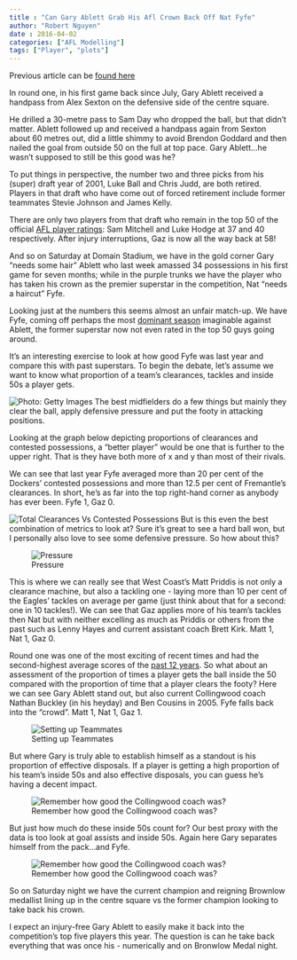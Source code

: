 ```yaml
---
title : "Can Gary Ablett Grab His Afl Crown Back Off Nat Fyfe"
author: "Robert Nguyen"
date : 2016-04-02
categories: ["AFL Modelling"]
tags: ["Player", "plots"]
---
```



Previous article can be [found here](http://www.watoday.com.au/afl/afl-news/the-numbers-guy-can-gary-ablett-grab-his-afl-crown-back-off-nat-fyfe-20160401-gnwloz.html)

In round one, in his first game back since July, Gary Ablett received a handpass from Alex Sexton on the defensive side of the centre square.

He drilled a 30-metre pass to Sam Day who dropped the ball, but that didn't matter. Ablett followed up and received a handpass again from Sexton about 60 metres out, did a little shimmy to avoid Brendon Goddard and then nailed the goal from outside 50 on the full at top pace.
Gary Ablett...he wasn't supposed to still be this good was he?

To put things in perspective, the number two and three picks from his (super) draft year of 2001, Luke Ball and Chris Judd, are both retired. Players in that draft who have come out of forced retirement include former teammates Stevie Johnson and James Kelly.

There are only two players from that draft who remain in the top 50 of the official [AFL player ratings](http://www.afl.com.au/stats/player-ratings/ratings-hub): Sam Mitchell and Luke Hodge at 37 and 40 respectively. After injury interruptions, Gaz is now all the way back at 58!

And so on Saturday at Domain Stadium, we have in the gold corner Gary "needs some hair" Ablett who last week amassed 34 possessions in his first game for seven months; while in the purple trunks we have the player who has taken his crown as the premier superstar in the competition, Nat "needs a haircut" Fyfe.

Looking just at the numbers this seems almost an unfair match-up. We have Fyfe, coming off perhaps the most [dominant season](http://afltables.com/afl/stats/players/N/Nat_Fyfe.html) imaginable against Ablett, the former superstar now not even rated in the top 50 guys going around.

It's an interesting exercise to look at how good Fyfe was last year and compare this with past superstars. To begin the debate, let's assume we want to know what proportion of a team's clearances, tackles and inside 50s a player gets.

![Photo: Getty Images](/img/fyfe.png)
The best midfielders do a few things but mainly they clear the ball, apply defensive pressure and put the footy in attacking positions. 

Looking at the graph below  depicting proportions of clearances and contested possessions,  a "better player" would be one that is further to the upper right. That is they have both more of x and y than most of their rivals.

We can see that last year Fyfe averaged more than 20 per cent of the Dockers' contested possessions and more than 12.5 per cent of Fremantle's clearances. In short, he's as far into the top right-hand corner as anybody has ever been. Fyfe 1, Gaz 0.

![Total Clearances Vs Contested Possessions](/img/ablett.png)
But is this even the best combination of metrics to look at? Sure it’s great to see a hard ball won, but I personally also love to see some defensive pressure. So how about this?

![Pressure](/img/ablett0.png)

This is where we can really see that West Coast's Matt Priddis is not only a clearance machine, but also a tackling one - laying more than 10 per cent of the Eagles' tackles on average per game (just think about that for a second: one in 10 tackles!). We can see that Gaz applies more of his team's tackles then Nat but with neither excelling as much as Priddis or others from the past such as Lenny Hayes and current assistant coach Brett Kirk. Matt 1, Nat 1, Gaz 0.

Round one was one of the most exciting of recent times and had the second-highest average scores of the [past 12 years](http://www.afl.com.au/news/2016-03-30/home-sweet-home-in-round-one-sets-scene-for-unique-round-two). So what about an assessment of the proportion of times a player gets the ball inside the 50 compared with the proportion of time that a player clears the footy? Here we can see Gary Ablett stand out, but also current Collingwood coach Nathan Buckley (in his heyday) and Ben Cousins in 2005. Fyfe falls back into the "crowd". Matt 1, Nat 1, Gaz 1.

![Setting up Teammates](/img/ablett1.png)

But where Gary is truly able to establish himself as a standout is his proportion of effective disposals. If a player is getting a high proportion of his team's inside 50s and also effective disposals, you can guess he's having a decent impact.

![Remember how good the Collingwood coach was?](/img/buckley.png)

But just how much do these inside 50s count for? Our best proxy with the data is too look at goal assists and inside 50s. Again here Gary separates himself from the pack...and Fyfe.

![Remember how good the Collingwood coach was?](/img/assist.png)

So on Saturday night we have the current champion and reigning Brownlow medallist lining up in the centre square vs the former champion looking to take back his crown.

I expect an injury-free Gary Ablett to easily make it back into the competition's top five players this year. The question is can he take back everything that was once his - numerically and on Bronwlow Medal night.